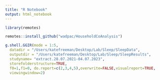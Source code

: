 ```yaml
---
title: "R Notebook"
output: html_notebook
---
```


```r
library(remotes)
```

```r
remotes::install_github("wadpac/HouseholdCoAnalysis")
```


```r
g.shell.GGIR(mode = 1:5, 
  datadir = "/Users/katefreeman/Desktop/Lab/Sleep/SleepData", 
  outputdir = "/Users/katefreeman/Desktop/Lab/Sleep/SleepResults", 
  studyname= "extract.28.07.2021-04.07.2023",
  storefolderstructure=TRUE,
  f0=1,f1=0, do.report=c(2,3,4,5),overwrite=FALSE,visualreport=TRUE,
  viewingwindow=2)
```

